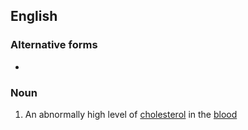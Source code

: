 ==English==

===Alternative forms===
* {{l|en|hypercholesteremia}}

===Noun===
{{en-noun|-}}

# {{lb|en|medicine}} An abnormally high level of [[cholesterol]] in the [[blood]]